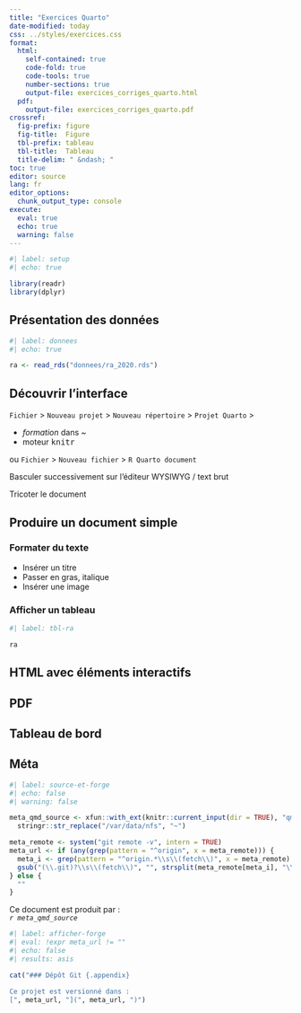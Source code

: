 ---
title: "Exercices Quarto"
date-modified: today
css: ../styles/exercices.css
format: 
  html:
    self-contained: true
    code-fold: true
    code-tools: true
    number-sections: true
    output-file: exercices_corriges_quarto.html
  pdf: 
    output-file: exercices_corriges_quarto.pdf
crossref:
  fig-prefix: figure
  fig-title:  Figure
  tbl-prefix: tableau
  tbl-title:  Tableau
  title-delim: " &ndash; "
toc: true
editor: source
lang: fr
editor_options: 
  chunk_output_type: console
execute: 
  eval: true
  echo: true
  warning: false
---

```{r}
#| label: setup
#| echo: true

library(readr)
library(dplyr)
```


## Présentation des données {.unnumbered}

```{r}
#| label: donnees
#| echo: true

ra <- read_rds("donnees/ra_2020.rds")
```


## Découvrir l'interface {#interface}

`Fichier` \>
`Nouveau projet` \>
`Nouveau répertoire` \>
`Projet Quarto` \>

- *formation* dans *~*  
- moteur <kbd>knitr</kbd>

ou `Fichier` \> `Nouveau fichier` \> `R Quarto document`

Basculer successivement sur l'éditeur WYSIWYG / text brut

Tricoter le document

## Produire un document simple {#doc-simple}


### Formater du texte {#formattage}

- Insérer un titre
- Passer en gras, italique
- Insérer une image

### Afficher un tableau

```{r}
#| label: tbl-ra

ra
```

## HTML avec éléments interactifs


## PDF


## Tableau de bord



## Méta {.appendix}

```{r}
#| label: source-et-forge
#| echo: false
#| warning: false

meta_qmd_source <- xfun::with_ext(knitr::current_input(dir = TRUE), "qmd") |> 
  stringr::str_replace("/var/data/nfs", "~")

meta_remote <- system("git remote -v", intern = TRUE)
meta_url <- if (any(grep(pattern = "^origin", x = meta_remote))) {
  meta_i <- grep(pattern = "^origin.*\\s\\(fetch\\)", x = meta_remote)
  gsub("(\\.git)?\\s\\(fetch\\)", "", strsplit(meta_remote[meta_i], "\\t")[[1]][[2]])
} else {
  ""
}
```

Ce document est produit par :  
  *`r meta_qmd_source`*
  
```{r}
#| label: afficher-forge
#| eval: !expr meta_url != ""
#| echo: false
#| results: asis

cat("### Dépôt Git {.appendix}

Ce projet est versionné dans :  
[", meta_url, "](", meta_url, ")")
```


